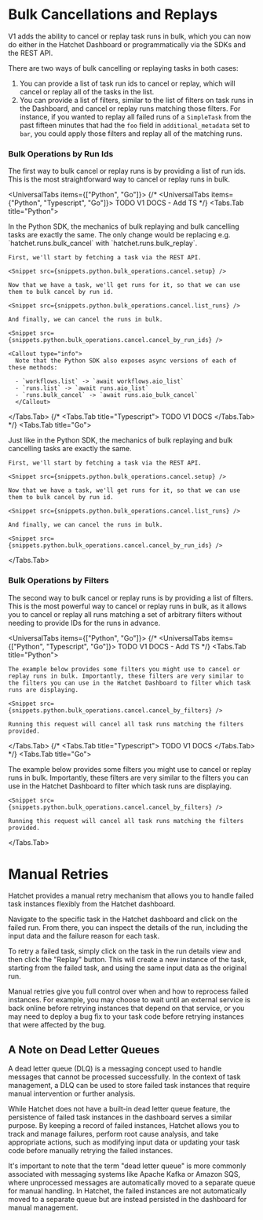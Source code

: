 
# Bulk Cancellations and Replays

V1 adds the ability to cancel or replay task runs in bulk, which you can now do either in the Hatchet Dashboard or programmatically via the SDKs and the REST API.

There are two ways of bulk cancelling or replaying tasks in both cases:

1. You can provide a list of task run ids to cancel or replay, which will cancel or replay all of the tasks in the list.
2. You can provide a list of filters, similar to the list of filters on task runs in the Dashboard, and cancel or replay runs matching those filters. For instance, if you wanted to replay all failed runs of a `SimpleTask` from the past fifteen minutes that had the `foo` field in `additional_metadata` set to `bar`, you could apply those filters and replay all of the matching runs.

### Bulk Operations by Run Ids

The first way to bulk cancel or replay runs is by providing a list of run ids. This is the most straightforward way to cancel or replay runs in bulk.

<UniversalTabs items={["Python", "Go"]}>
{/* <UniversalTabs items={"Python", "Typescript", "Go"]}> TODO V1 DOCS - Add TS */}
  <Tabs.Tab title="Python">

<Callout type="info">
  In the Python SDK, the mechanics of bulk replaying and bulk cancelling tasks
  are exactly the same. The only change would be replacing e.g.
  `hatchet.runs.bulk_cancel` with `hatchet.runs.bulk_replay`.
</Callout>

    First, we'll start by fetching a task via the REST API.

    <Snippet src={snippets.python.bulk_operations.cancel.setup} />

    Now that we have a task, we'll get runs for it, so that we can use them to bulk cancel by run id.

    <Snippet src={snippets.python.bulk_operations.cancel.list_runs} />

    And finally, we can cancel the runs in bulk.

    <Snippet src={snippets.python.bulk_operations.cancel.cancel_by_run_ids} />

    <Callout type="info">
      Note that the Python SDK also exposes async versions of each of these methods:

      - `workflows.list` -> `await workflows.aio_list`
      - `runs.list` -> `await runs.aio_list`
      - `runs.bulk_cancel` -> `await runs.aio_bulk_cancel`
      </Callout>

  </Tabs.Tab>
  {/* <Tabs.Tab title="Typescript">
    TODO V1 DOCS
  </Tabs.Tab> */}
  <Tabs.Tab title="Go">

<Callout type="info">
  Just like in the Python SDK, the mechanics of bulk replaying and bulk
  cancelling tasks are exactly the same.
</Callout>

    First, we'll start by fetching a task via the REST API.

    <Snippet src={snippets.python.bulk_operations.cancel.setup} />

    Now that we have a task, we'll get runs for it, so that we can use them to bulk cancel by run id.

    <Snippet src={snippets.python.bulk_operations.cancel.list_runs} />

    And finally, we can cancel the runs in bulk.

    <Snippet src={snippets.python.bulk_operations.cancel.cancel_by_run_ids} />

  </Tabs.Tab>
</UniversalTabs>

### Bulk Operations by Filters

The second way to bulk cancel or replay runs is by providing a list of filters. This is the most powerful way to cancel or replay runs in bulk, as it allows you to cancel or replay all runs matching a set of arbitrary filters without needing to provide IDs for the runs in advance.

<UniversalTabs items={["Python", "Go"]}>
{/* <UniversalTabs items={["Python", "Typescript", "Go"]}> TODO V1 DOCS - Add TS */}
  <Tabs.Tab title="Python">

    The example below provides some filters you might use to cancel or replay runs in bulk. Importantly, these filters are very similar to the filters you can use in the Hatchet Dashboard to filter which task runs are displaying.

    <Snippet src={snippets.python.bulk_operations.cancel.cancel_by_filters} />

    Running this request will cancel all task runs matching the filters provided.

  </Tabs.Tab>
  {/* <Tabs.Tab title="Typescript">
    TODO V1 DOCS
  </Tabs.Tab> */}
  <Tabs.Tab title="Go">

The example below provides some filters you might use to cancel or replay runs in bulk. Importantly, these filters are very similar to the filters you can use in the Hatchet Dashboard to filter which task runs are displaying.

    <Snippet src={snippets.python.bulk_operations.cancel.cancel_by_filters} />

    Running this request will cancel all task runs matching the filters provided.

  </Tabs.Tab>
</UniversalTabs>

# Manual Retries

Hatchet provides a manual retry mechanism that allows you to handle failed task instances flexibly from the Hatchet dashboard.

Navigate to the specific task in the Hatchet dashboard and click on the failed run. From there, you can inspect the details of the run, including the input data and the failure reason for each task.

To retry a failed task, simply click on the task in the run details view and then click the "Replay" button. This will create a new instance of the task, starting from the failed task, and using the same input data as the original run.

Manual retries give you full control over when and how to reprocess failed instances. For example, you may choose to wait until an external service is back online before retrying instances that depend on that service, or you may need to deploy a bug fix to your task code before retrying instances that were affected by the bug.

## A Note on Dead Letter Queues

A dead letter queue (DLQ) is a messaging concept used to handle messages that cannot be processed successfully. In the context of task management, a DLQ can be used to store failed task instances that require manual intervention or further analysis.

While Hatchet does not have a built-in dead letter queue feature, the persistence of failed task instances in the dashboard serves a similar purpose. By keeping a record of failed instances, Hatchet allows you to track and manage failures, perform root cause analysis, and take appropriate actions, such as modifying input data or updating your task code before manually retrying the failed instances.

It's important to note that the term "dead letter queue" is more commonly associated with messaging systems like Apache Kafka or Amazon SQS, where unprocessed messages are automatically moved to a separate queue for manual handling. In Hatchet, the failed instances are not automatically moved to a separate queue but are instead persisted in the dashboard for manual management.
